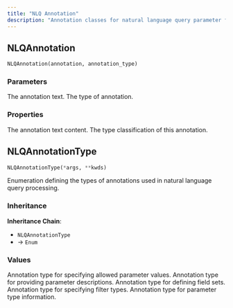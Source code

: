 ```yaml
---
title: "NLQ Annotation"
description: "Annotation classes for natural language query parameter filling"
---
```


## NLQAnnotation

```python
NLQAnnotation(annotation, annotation_type)
```

### Parameters

<ParamField path="annotation" type="str" required>
The annotation text.
</ParamField>

<ParamField path="annotation_type" type="NLQAnnotationType" required>
The type of annotation.
</ParamField>

### Properties

<ParamField path="annotation" type="str">
The annotation text content.
</ParamField>

<ParamField path="annotation_type" type="NLQAnnotationType">
The type classification of this annotation.
</ParamField>

## NLQAnnotationType

```python
NLQAnnotationType(*args, **kwds)
```

Enumeration defining the types of annotations used in natural language query processing.

### Inheritance

**Inheritance Chain**: 
- `NLQAnnotationType` 
- → `Enum`

### Values

<ParamField path="ALLOWED_VALUES" type="NLQAnnotationType">
Annotation type for specifying allowed parameter values.
</ParamField>

<ParamField path="DESCRIPTION" type="NLQAnnotationType">
Annotation type for providing parameter descriptions.
</ParamField>

<ParamField path="FIELD_SET" type="NLQAnnotationType">
Annotation type for defining field sets.
</ParamField>

<ParamField path="FILTER_TYPE" type="NLQAnnotationType">
Annotation type for specifying filter types.
</ParamField>

<ParamField path="TYPE" type="NLQAnnotationType">
Annotation type for parameter type information.
</ParamField>